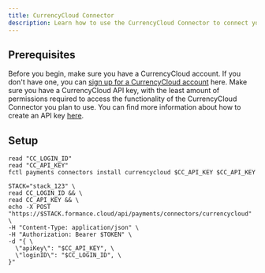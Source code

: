 ```yaml
---
title: CurrencyCloud Connector
description: Learn how to use the CurrencyCloud Connector to connect your Formance Stack with your CurrencyCloud account.
---
```


## Prerequisites

Before you begin, make sure you have a CurrencyCloud account. If you don't have one, you can [sign up for a CurrencyCloud account](https://www.currencycloud.com/get-started/) here. Make sure you have a CurrencyCloud API key, with the least amount of permissions required to access the functionality of the CurrencyCloud Connector you plan to use. You can find more information about how to create an API key [here](https://developer.currencycloud.com).

<ApiWarning/>

## Setup

<StackCmd>

```shell
read "CC_LOGIN_ID"
read "CC_API_KEY"
fctl payments connectors install currencycloud $CC_API_KEY $CC_API_KEY
```

```shell
STACK="stack_123" \
read CC_LOGIN_ID && \
read CC_API_KEY && \
echo -X POST "https://$STACK.formance.cloud/api/payments/connectors/currencycloud" \
-H "Content-Type: application/json" \
-H "Authorization: Bearer $TOKEN" \
-d "{ \
  \"apiKey\": "$CC_API_KEY", \
  \"loginID\": "$CC_LOGIN_ID", \
}"
```

</StackCmd>
